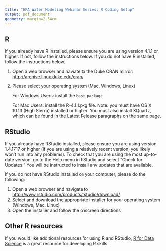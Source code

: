 ```yaml
---
title: "EPA Water Modeling Webinar Series: R Coding Setup"
output: pdf_document
geometry: margin=2.54cm
---
```



## R

If you already have R installed, please ensure you are using version 4.1.1 or higher. If not, follow the instructions below. If you do not have R installed, follow the instructions below.

1. Open a web browser and naviate to the Duke CRAN mirror: [http://archive.linux.duke.edu/cran/](http://archive.linux.duke.edu/cran/)
2. Please select your operating system (Mac, Windows, Linux)

    For Windows Users: install the `base package`
    
    For Mac Users: install the R-4.1.1.pkg file. Note: you must have OS X 10.13 (High Sierra) installed or higher. You must also install XQuartz, which can be found in the Latest Release paragraphs on the same page.

## RStudio
If you already have RStudio installed, please ensure you are using version 1.4.1717 or higher (if you are using a relatively recent version, you likely won't run into any problems). To check that you are using the most up-to-date version, go to the Help menu in RStudio and select "Check for Updates." You will be instructed to install any updates that are available.

If you do not have RStudio  installed on your computer, please do the following:

1. Open a web browser and navigate to [http://www.rstudio.com/products/rstudio/download/](http://www.rstudio.com/products/rstudio/download/)
2. Select and download the appropriate installer for your operating system (Windows, Mac, Linux)
3. Open the installer and follow the onscreen directions

## Other R resources

If you would like additional resources for using R and RStudio, [R for Data Science](https://r4ds.had.co.nz/) is a great resource for developing R skills. 
